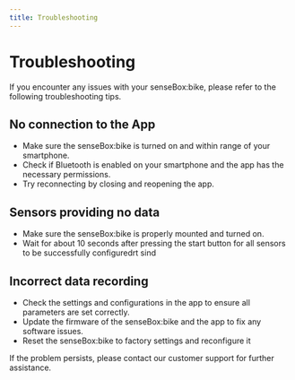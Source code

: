 ```yaml
---
title: Troubleshooting
---
```


# Troubleshooting
If you encounter any issues with your senseBox:bike, please refer to the following troubleshooting tips.

## No connection to the App
- Make sure the senseBox:bike is turned on and within range of your smartphone.
- Check if Bluetooth is enabled on your smartphone and the app has the necessary permissions.
- Try reconnecting by closing and reopening the app.

## Sensors providing no data
 - Make sure the senseBox:bike is properly mounted and turned on.
 - Wait for about 10 seconds after pressing the start button for all sensors to be successfully configuredrt sind

## Incorrect data recording
 - Check the settings and configurations in the app to ensure all parameters are set correctly.
 - Update the firmware of the senseBox:bike and the app to fix any software issues.
 - Reset the senseBox:bike to factory settings and reconfigure it

If the problem persists, please contact our customer support for further assistance.